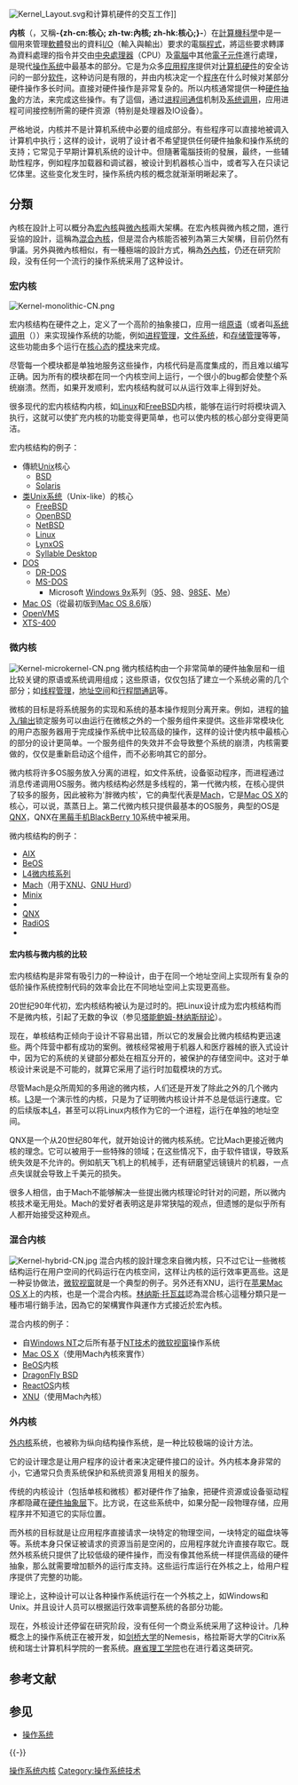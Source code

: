 {{NoteTA
|G1 = IT
|T = zh-cn:内核; zh-tw:核心; zh-hk:內核;
|1 = zh-cn:内核; zh-tw:核心; zh-hk:內核;
}}
{{Otheruses|subject=一種電腦程式|other=地球構造的一部份|內地核}}
[[File:Kernel_Layout.svg|thumb]]和计算机硬件的交互工作]]

'''内核'''（{{lang-en|'''Kernel'''}}，又稱'''-{zh-cn:核心; zh-tw:內核; zh-hk:核心;}-'''）在[[計算機科學|計算機科學]]中是一個用來管理[[軟體|軟體]]發出的資料[[I/O|I/O]]（輸入與輸出）要求的電腦[[计算机程序|程式]]，將這些要求轉譯為資料處理的指令并交由[[中央處理器|中央處理器]]（CPU）及[[電腦|電腦]]中其他[[電子元件|電子元件]]進行處理，是現代[[操作系统|操作系统]]中最基本的部分。它是为众多[[应用程序|应用程序]]提供对[[计算机|计算机]][[计算机硬件|硬件]]的安全访问的一部分[[软件|软件]]，这种访问是有限的，并由内核决定一个[[计算机程序|程序]]在什么时候对某部分硬件操作多长时间。直接对硬件操作是非常复杂的。所以内核通常提供一种[[硬件抽象|硬件抽象]]的方法，来完成这些操作。有了這個，通过[[进程间通信|进程间通信]]机制及[[系统调用|系统调用]]，应用进程可间接控制所需的硬件资源（特别是处理器及IO设备）。

严格地说，内核并不是计算机系统中必要的组成部分。有些程序可以直接地被调入计算机中执行；这样的设计，说明了设计者不希望提供任何硬件抽象和操作系统的支持；它常见于早期计算机系统的设计中。但隨著電腦技術的發展，最终，一些辅助性程序，例如程序加载器和调试器，被设计到机器核心当中，或者写入在只读记忆体里。这些变化发生时，操作系统内核的概念就渐渐明晰起来了。

==分類==
內核在設計上可以概分為[[宏內核|宏內核]]與[[微內核|微內核]]兩大架構。在宏內核與微內核之間，進行妥協的設計，這稱為[[混合內核|混合內核]]，但是混合內核能否被列為第三大架構，目前仍然有爭議。另外與微內核相似，有一種極端的設計方式，稱為[[外內核|外內核]]，仍还在研究阶段，没有任何一个流行的操作系统采用了这种设计。

=== 宏内核 ===
[[File:Kernel-monolithic-CN.png|thumb]]
{{main|宏内核}}

宏内核结构在硬件之上，定义了一个高阶的抽象接口，应用一组[[原语|原语]]（或者叫[[系统调用|系统调用]]（{{lang|en|System call}}））来实现操作系统的功能，例如[[进程管理|进程管理]]，[[文件系统|文件系统]]，和[[存储管理|存储管理]]等等，这些功能由多个运行在[[核心态|核心态]]的[[軟體模組|模块]]来完成。

尽管每一个模块都是单独地服务这些操作，内核代码是高度集成的，而且难以编写正确。因为所有的模块都在同一个内核空间上运行，一个很小的bug都会使整个系统崩溃。然而，如果开发顺利，宏内核结构就可以从运行效率上得到好处。

很多现代的宏内核结构内核，如[[Linux内核|Linux]]和[[FreeBSD|FreeBSD]]内核，能够在运行时将模块调入执行，这就可以使扩充内核的功能变得更简单，也可以使内核的核心部分变得更简洁。

宏内核结构的例子：

* 傳統[[UNIX|Unix]]核心
** [[BSD|BSD]]
** [[Solaris|Solaris]]
* [[类Unix系统|类Unix系统]]（Unix-like）的核心
** [[FreeBSD|FreeBSD]]
** [[OpenBSD|OpenBSD]]
** [[NetBSD|NetBSD]]
** [[Linux内核|Linux]]
** [[LynxOS|LynxOS]]
** [[Syllable_Desktop|Syllable Desktop]]
* [[DOS|DOS]]
** [[DR-DOS|DR-DOS]]
** [[MS-DOS|MS-DOS]]
*** Microsoft [[Windows_9x|Windows 9x]]系列（[[Windows_95|95]]、[[Windows_98|98]]、[[Windows_98|98SE]]、[[Windows_Me|Me]]）
* [[Mac_OS|Mac OS]]（從最初版到[[Mac_OS_8|Mac OS 8.6]]版）
* [[OpenVMS|OpenVMS]]
* [[XTS-400|XTS-400]]

=== 微内核 ===
[[File:Kernel-microkernel-CN.png|thumb]]
{{main|微内核}}
微内核结构由一个非常简单的硬件抽象层和一组比较关键的原语或系统调用组成；这些原语，仅仅包括了建立一个系统必需的几个部分；如[[线程管理|线程管理]]，[[地址空间|地址空间]]和[[行程間通訊|行程間通訊]]等。

微核的目标是将系统服务的实现和系统的基本操作规则分离开来。例如，进程的[[I/O|输入/输出]]锁定服务可以由运行在微核之外的一个服务组件来提供。这些非常模块化的用户态服务器用于完成操作系统中比较高级的操作，这样的设计使内核中最核心的部分的设计更简单。一个服务组件的失效并不会导致整个系统的崩溃，内核需要做的，仅仅是重新启动这个组件，而不必影响其它的部分。

微内核将许多OS服务放入分离的进程，如文件系统，设备驱动程序，而进程通过消息传递调用OS服务。微内核结构必然是多线程的，第一代微内核，在核心提供了较多的服务，因此被称为'胖微内核'，它的典型代表是[[Mach|Mach]]，它是[[Mac_OS_X|Mac OS X]]的核心，可以说，蒸蒸日上。第二代微内核只提供最基本的OS服务，典型的OS是[[QNX|QNX]]，QNX在[[黑莓手机|黑莓手机]][[BlackBerry_10|BlackBerry 10]]系统中被采用。

微内核结构的例子：
* [[AIX|AIX]]
* [[BeOS|BeOS]]
* [[L4微内核系列|L4微内核系列]]
* [[Mach|Mach]]（用于[[XNU|XNU]]、[[GNU_Hurd|GNU Hurd]]）
* [[Minix|Minix]]
* {{tsl|en|MorphOS|}}
* [[QNX|QNX]]
* [[RadiOS|RadiOS]]
* {{tsl|en|VSTa|}}

==== 宏内核与微内核的比较 ====

宏内核结构是非常有吸引力的一种设计，由于在同一个地址空间上实现所有复杂的低阶操作系统控制代码的效率会比在不同地址空间上实现更高些。

20世纪90年代初，宏内核结构被认为是过时的。把Linux设计成为宏内核结构而不是微内核，引起了无数的争议（参见[[塔能鲍姆-林纳斯辩论|塔能鲍姆-林纳斯辩论]]）。

现在，单核结构正倾向于设计不容易出错，所以它的发展会比微内核结构更迅速些。两个阵营中都有成功的案例。微核经常被用于机器人和医疗器械的嵌入式设计中，因为它的系统的关键部分都处在相互分开的，被保护的存储空间中。这对于单核设计来说是不可能的，就算它采用了运行时加载模块的方式。

尽管Mach是众所周知的多用途的微内核，人们还是开发了除此之外的几个微内核。[[L3微內核|L3]]是一个演示性的内核，只是为了证明微内核设计并不总是低运行速度。它的后续版本[[L4微内核系列|L4]]，甚至可以将Linux内核作为它的一个进程，运行在单独的地址空间。

QNX是一个从20世纪80年代，就开始设计的微内核系统。它比Mach更接近微内核的理念。它可以被用于一些特殊的领域；在这些情况下，由于软件错误，导致系统失效是不允许的。例如航天飞机上的机械手，还有研磨望远镜镜片的机器，一点点失误就会导致上千美元的损失。

很多人相信，由于Mach不能够解决一些提出微内核理论时针对的问题，所以微内核技术毫无用处。Mach的爱好者表明这是非常狭隘的观点，但遗憾的是似乎所有人都开始接受这种观点。

=== 混合内核 ===
[[File:Kernel-hybrid-CN.jpg|thumb]]
{{main|混合内核}}
混合内核的設計理念來自微内核，只不过它让一些微核结构运行在用户空间的代码运行在内核空间，这样让内核的运行效率更高些。这是一种妥协做法，[[微软|微软]][[Windows|视窗]]就是一个典型的例子。另外还有XNU，运行在[[苹果电脑|苹果]][[Mac_OS_X|Mac OS X]]上的内核，也是一个混合内核。[[林纳斯·托瓦兹|林纳斯·托瓦兹]]認為混合核心這種分類只是一種市場行銷手法，因為它的架構實作與運作方式接近於宏內核。

混合内核的例子：
* 自[[Windows_NT|Windows NT]]之后所有基于[[Windows_NT体系结构|NT技术]]的[[微软|微软]][[Windows|视窗]]操作系统
* [[Mac_OS_X|Mac OS X]]（使用Mach內核來實作）
* [[BeOS|BeOS]]内核
* [[DragonFly_BSD|DragonFly BSD]]
* [[ReactOS|ReactOS]]内核
* [[XNU|XNU]]（使用Mach內核）

=== 外内核 ===
{{main|外內核}}
[[外内核|外内核]]系统，也被称为纵向结构操作系统，是一种比较极端的设计方法。

它的设计理念是让用户程序的设计者来决定硬件接口的设计。外内核本身非常的小，它通常只负责系统保护和系统资源复用相关的服务。

传统的内核设计（包括单核和微核）都对硬件作了抽象，把硬件资源或设备驱动程序都隐藏在[[硬件抽象层|硬件抽象层]]下。比方说，在这些系统中，如果分配一段物理存储，应用程序并不知道它的实际位置。

而外核的目标就是让应用程序直接请求一块特定的物理空间，一块特定的磁盘块等等。系统本身只保证被请求的资源当前是空闲的，应用程序就允许直接存取它。既然外核系统只提供了比较低级的硬件操作，而没有像其他系统一样提供高级的硬件抽象，那么就需要增加额外的运行库支持。这些运行库运行在外核之上，给用户程序提供了完整的功能。

理论上，这种设计可以让各种操作系统运行在一个外核之上，如Windows和Unix。并且设计人员可以根据运行效率调整系统的各部分功能。

现在，外核设计还停留在研究阶段，没有任何一个商业系统采用了这种设计。几种概念上的操作系统正在被开发，如[[剑桥大学|剑桥大学]]的Nemesis，格拉斯哥大学的Citrix系统和瑞士计算机科学院的一套系统。[[麻省理工学院|麻省理工学院]]也在进行着这类研究。

== 参考文献 ==
{{Reflist}}

== 参见 ==
* [[操作系统|操作系统]]

{{-}}
{{操作系统}}

[[Category:操作系统内核|]]
[[Category:操作系统技术|Category:操作系统技术]]